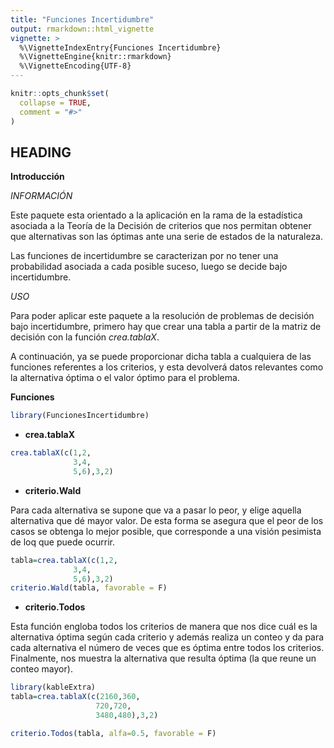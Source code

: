 ```yaml
---
title: "Funciones Incertidumbre"
output: rmarkdown::html_vignette
vignette: >
  %\VignetteIndexEntry{Funciones Incertidumbre}
  %\VignetteEngine{knitr::rmarkdown}
  %\VignetteEncoding{UTF-8}
---
```


```r
knitr::opts_chunk$set(
  collapse = TRUE,
  comment = "#>"
)
```

## HEADING
**Introducción** <br/>

*INFORMACIÓN*

Este paquete esta orientado a la aplicación en la rama de la estadística asociada a la Teoría de la Decisión de criterios que nos permitan obtener que alternativas son las óptimas ante una serie de estados de la naturaleza.

Las funciones de incertidumbre se caracterizan por no tener una probabilidad asociada a cada posible suceso, luego se decide bajo incertidumbre.

*USO*

Para poder aplicar este paquete a la resolución de problemas de decisión bajo incertidumbre, primero hay que crear una tabla a partir de la matriz de decisión con la función *crea.tablaX*. 

A continuación, ya se puede proporcionar dicha tabla a cualquiera de las funciones referentes a los criterios, y esta devolverá datos relevantes como la alternativa óptima o el valor óptimo para el problema.

**Funciones** <br/>

```r
library(FuncionesIncertidumbre)
```

- **crea.tablaX**

```r
crea.tablaX(c(1,2,
              3,4,
              5,6),3,2)

```

- **criterio.Wald**

Para cada alternativa se supone que va a pasar lo peor, y elige aquella alternativa que dé mayor valor. De esta forma se asegura que el peor de los casos se obtenga lo mejor posible, que corresponde a una visión pesimista de loq que puede ocurrir.

```r
tabla=crea.tablaX(c(1,2,
              3,4,
              5,6),3,2)
criterio.Wald(tabla, favorable = F)

```


- **criterio.Todos**

Esta función engloba todos los criterios de manera que nos dice cuál es la alternativa óptima según cada criterio y además realiza un conteo y da para cada alternativa el número de veces que es óptima entre todos los criterios. Finalmente, nos muestra la alternativa que resulta óptima (la que reune un conteo mayor).

```r
library(kableExtra)
tabla=crea.tablaX(c(2160,360,
                   720,720,
                   3480,480),3,2)

criterio.Todos(tabla, alfa=0.5, favorable = F)

```





